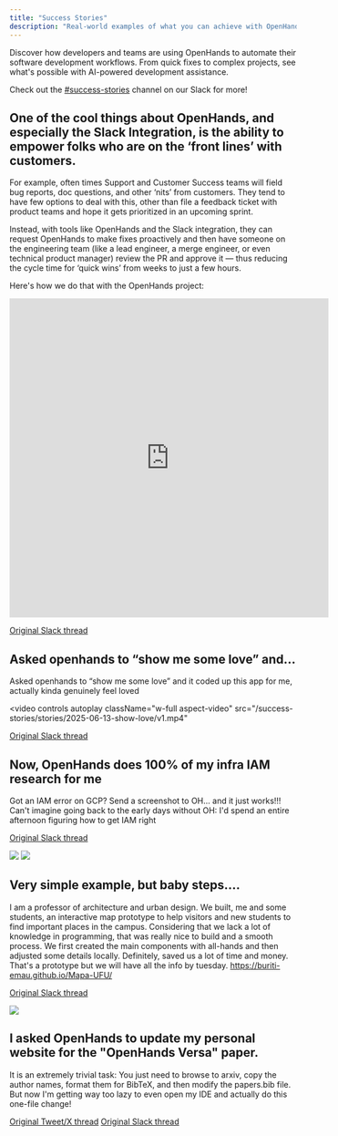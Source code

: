 ```yaml
---
title: "Success Stories"
description: "Real-world examples of what you can achieve with OpenHands"
---
```


Discover how developers and teams are using OpenHands to automate their software development workflows. From quick fixes to complex projects, see what's possible with AI-powered development assistance.

Check out the [#success-stories](https://www.linen.dev/s/openhands/c/success-stories) channel on our Slack for more!

<Update label="2025-06-13 Frontline Support" description="@Joe Pelletier">

## One of the cool things about OpenHands, and especially the Slack Integration, is the ability to empower folks who are on the ‘front lines’ with customers.

For example, often times Support and Customer Success teams will field bug reports, doc questions, and other ‘nits’ from customers. They tend to have few options to deal with this, other than file a feedback ticket with product teams and hope it gets prioritized in an upcoming sprint.

Instead, with tools like OpenHands and the Slack integration, they can request OpenHands to make fixes proactively and then have someone on the engineering team (like a lead engineer, a merge engineer, or even technical product manager) review the PR and approve it — thus reducing the cycle time for ‘quick wins’ from weeks to just a few hours.

Here's how we do that with the OpenHands project:

<iframe
  width="560"
  height="560"
  src="https://www.linen.dev/s/openhands/t/29118545/seems-mcp-config-from-config-toml-is-being-overwritten-hence#629f8e2b-cde8-427e-920c-390557a06cc9"
  title="YouTube video player"
  frameborder="0"
  allow="accelerometer; autoplay; clipboard-write; encrypted-media; gyroscope; picture-in-picture"
  allowfullscreen
></iframe>

[Original Slack thread](https://www.linen.dev/s/openhands/t/29124350/one-of-the-cool-things-about-openhands-and-especially-the-sl#25029f37-7b0d-4535-9187-83b3e06a4011)

</Update>


<Update label="2025-06-13 Show me some love" description="@Graham Neubig">

## Asked openhands to “show me some love” and...

Asked openhands to “show me some love” and it coded up this app for me, actually kinda genuinely feel loved

<video
  controls
  autoplay
  className="w-full aspect-video"
  src="/success-stories/stories/2025-06-13-show-love/v1.mp4"
></video>

[Original Slack thread](https://www.linen.dev/s/openhands/t/29100731/asked-openhands-to-show-me-some-love-and-it-coded-up-this-ap#1e08af6b-b7d5-4167-8a53-17e6806555e0)

</Update>

<Update label="2025-06-11 Infra" description="@Xingyao Wang">

## Now, OpenHands does 100% of my infra IAM research for me

Got an IAM error on GCP? Send a screenshot to OH... and it just works!!!
Can't imagine going back to the early days without OH: I'd spend an entire afternoon figuring how to get IAM right

[Original Slack thread](https://www.linen.dev/s/openhands/t/29100732/now-openhands-does-100-of-my-infra-iam-research-for-me-sweat#20482a73-4e2e-4edd-b6d1-c9e8442fccd1)

![](/success-stories/stories/2025-06-11-infra-iam/s1.png)
![](/success-stories/stories/2025-06-11-infra-iam/s2.png)

</Update>

<Update label="2025-06-08 Map" description="@Rodrigo Argenton Freire (ODLab)">

## Very simple example, but baby steps....

I am a professor of architecture and urban design. We built, me and some students, an interactive map prototype to help visitors and new students to find important places in the campus. Considering that we lack a lot of knowledge in programming, that was really nice to build and a smooth process.
We first created the main components with all-hands and then adjusted some details locally. Definitely, saved us a lot of time and money.
That's a prototype but we will have all the info by tuesday.
https://buriti-emau.github.io/Mapa-UFU/

[Original Slack thread](https://www.linen.dev/s/openhands/t/29100736/very-simple-example-but-baby-steps-i-am-a-professor-of-archi#8f2e3f3f-44e6-44ea-b9a8-d53487470179)

![](/success-stories/stories/2025-06-08-map/s1.png)

</Update>

<Update label="2025-06-05 Paper" description="@Xingyao Wang">

## I asked OpenHands to update my personal website for the "OpenHands Versa" paper.

It is an extremely trivial task: You just need to browse to arxiv, copy the author names, format them for BibTeX, and then modify the papers.bib file. But now I'm getting way too lazy to even open my IDE and actually do this one-file change!

[Original Tweet/X thread](https://x.com/xingyaow_/status/1930796287919542410)
[Original Slack thread](https://www.linen.dev/s/openhands/t/29100738/i-asked-openhands-to-update-my-personal-website-for-the-open#f0324022-b12b-4d34-b12b-bdbc43823f69)

</Update>
